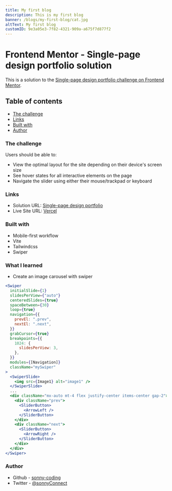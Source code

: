 ```yaml
---
title: My first blog
description: This is my first blog
banner: /blogs/my-first-blog/cat.jpg
altText: My first blog
customID: 9e3a05e3-7f82-4321-909a-a675f7d877f2
---
```


# Frontend Mentor - Single-page design portfolio solution

This is a solution to the [Single-page design portfolio challenge on Frontend Mentor](https://www.frontendmentor.io/challenges/singlepage-design-portfolio-2MMhyhfKVo).

## Table of contents

- [The challenge](#the-challenge)
- [Links](#links)
- [Built with](#built-with)
- [Author](#author)

### The challenge

Users should be able to:

- View the optimal layout for the site depending on their device's screen size
- See hover states for all interactive elements on the page
- Navigate the slider using either their mouse/trackpad or keyboard

### Links

- Solution URL: [Single-page design portfolio](https://github.com/sonny-coding/single-page-design-portfolio)
- Live Site URL: [Vercel](https://single-page-design-portfolio-three.vercel.app/)

### Built with

- Mobile-first workflow
- Vite
- Tailwindcss
- Swiper

### What I learned

- Create an image carousel with swiper

```jsx
<Swiper
  initialSlide={1}
  slidesPerView={"auto"}
  centeredSlides={true}
  spaceBetween={30}
  loop={true}
  navigation={{
    prevEl: ".prev",
    nextEl: ".next",
  }}
  grabCursor={true}
  breakpoints={{
    1024: {
      slidesPerView: 3,
    },
  }}
  modules={[Navigation]}
  className="mySwiper"
>
  <SwiperSlide>
    <img src={Image1} alt="image1" />
  </SwiperSlide>
  ...
  <div className="mx-auto mt-4 flex justify-center items-center gap-2">
    <div className="prev">
      <SliderButton>
        <ArrowLeft />
      </SliderButton>
    </div>
    <div className="next">
      <SliderButton>
        <ArrowRight />
      </SliderButton>
    </div>
  </div>
</Swiper>
```

### Author

- Github - [sonny-coding](https://github.com/sonny-coding)
- Twitter - [@sonnyConnect](https://twitter.com/sonnyConnect)
